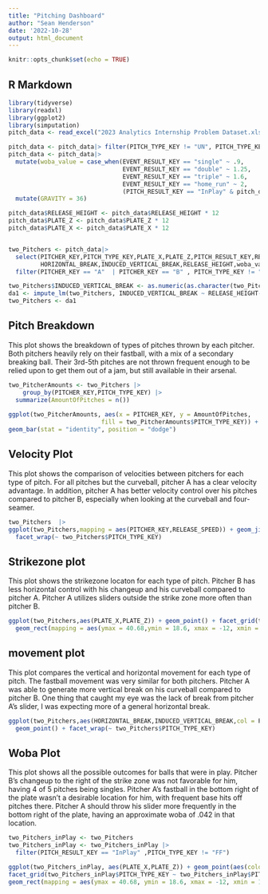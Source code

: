 ---
title: "Pitching Dashboard"
author: "Sean Henderson"
date: '2022-10-28'
output: html_document
---

```{r setup, include=FALSE}
knitr::opts_chunk$set(echo = TRUE)
```

## R Markdown



```{r loading relevant packages and data}
library(tidyverse)
library(readxl)
library(ggplot2)
library(simputation)
pitch_data <- read_excel("2023 Analytics Internship Problem Dataset.xlsx")
```

```{r filtering dataset to use}
pitch_data <- pitch_data|> filter(PITCH_TYPE_KEY != "UN", PITCH_TYPE_KEY != "NULL" , PITCH_NUMBER != "NULL")
pitch_data <- pitch_data|> 
  mutate(woba_value = case_when(EVENT_RESULT_KEY == "single" ~ .9,
                                EVENT_RESULT_KEY == "double" ~ 1.25,
                                EVENT_RESULT_KEY == "triple" ~ 1.6,
                                EVENT_RESULT_KEY == "home_run" ~ 2,
                                (PITCH_RESULT_KEY == "InPlay" & pitch_data$O > 0) ~ 0)) |> 
  mutate(GRAVITY = 36)

pitch_data$RELEASE_HEIGHT <- pitch_data$RELEASE_HEIGHT * 12
pitch_data$PLATE_Z <- pitch_data$PLATE_Z * 12
pitch_data$PLATE_X <- pitch_data$PLATE_X * 12


two_Pitchers <- pitch_data|>
  select(PITCHER_KEY,PITCH_TYPE_KEY,PLATE_X,PLATE_Z,PITCH_RESULT_KEY,RELEASE_SPEED,
         HORIZONTAL_BREAK,INDUCED_VERTICAL_BREAK,RELEASE_HEIGHT,woba_value,GRAVITY) |>
  filter(PITCHER_KEY == "A"  | PITCHER_KEY == "B" , PITCH_TYPE_KEY != "SI")

two_Pitchers$INDUCED_VERTICAL_BREAK <- as.numeric(as.character(two_Pitchers$INDUCED_VERTICAL_BREAK))
da1 <- impute_lm(two_Pitchers, INDUCED_VERTICAL_BREAK ~ RELEASE_HEIGHT-GRAVITY-PLATE_Z)
two_Pitchers <- da1
```
## Pitch Breakdown

This plot shows the breakdown of types of pitches thrown by each pitcher. Both pitchers heavily rely on their fastball, with a mix of a secondary breaking ball. Their 3rd-5th pitches are not thrown frequent enough to be relied upon to get them out of a jam, but still available in their arsenal. 

```{r pitch breakdown, echo=FALSE}
two_PitcherAmounts <- two_Pitchers |> 
    group_by(PITCHER_KEY,PITCH_TYPE_KEY) |> 
  summarize(AmountOfPitches = n())
  
ggplot(two_PitcherAmounts, aes(x = PITCHER_KEY, y = AmountOfPitches, 
                          fill = two_PitcherAmounts$PITCH_TYPE_KEY)) + 
geom_bar(stat = "identity", position = "dodge")
```
 
## Velocity Plot

This plot shows the comparison of velocities between pitchers for each type of pitch. For all pitches but the curveball, pitcher A has a clear velocity advantage. In addition, pitcher A has better velocity control over his pitches compared to pitcher B, especially when looking at the curveball and four-seamer. 



```{r velocity, echo=FALSE}
two_Pitchers  |> 
ggplot(two_Pitchers,mapping = aes(PITCHER_KEY,RELEASE_SPEED)) + geom_jitter() + 
  facet_wrap(~ two_Pitchers$PITCH_TYPE_KEY)
```
## Strikezone plot

This plot shows the strikezone locaton for each type of pitch. Pitcher B has less horizontal control with his changeup and his curveball compared to pitcher A. Pitcher A utilizes sliders outside the strike zone more often than pitcher B.  


```{r strikezone, echo=FALSE}
ggplot(two_Pitchers,aes(PLATE_X,PLATE_Z)) + geom_point() + facet_grid(two_Pitchers$PITCH_TYPE_KEY ~ PITCHER_KEY) + 
  geom_rect(mapping = aes(ymax = 40.68,ymin = 18.6, xmax = -12, xmin = 12), alpha = 0, size = 1.2, colour = "red")
```

## movement plot

This plot compares the vertical and horizontal movement for each type of pitch. The fastball movement was very similar for both pitchers. Pitcher A was able to generate more vertical break on his curveball compared to pitcher B. One thing that caught my eye was the lack of break from pitcher A's slider, I was expecting more of a general horizontal break. 

```{r movement, echo=FALSE}
ggplot(two_Pitchers,aes(HORIZONTAL_BREAK,INDUCED_VERTICAL_BREAK,col = PITCHER_KEY))+
  geom_point() + facet_wrap(~ two_Pitchers$PITCH_TYPE_KEY) 
```
## Woba Plot

This plot shows all the possible outcomes for balls that were in play. Pitcher B's changeup to the right of the strike zone was not favorable for him, having 4 of 5 pitches being singles. Pitcher A's fastball in the bottom right of the plate wasn't a desirable location for him, with frequent base hits off pitches there. Pitcher A should throw his slider more frequently in the bottom right of the plate, having an approximate woba of .042 in that location.  

```{r woba, echo = FALSE}

two_Pitchers_inPlay <- two_Pitchers
two_Pitchers_inPlay <- two_Pitchers_inPlay |> 
  filter(PITCH_RESULT_KEY == "InPlay" ,PITCH_TYPE_KEY != "FF")

ggplot(two_Pitchers_inPlay, aes(PLATE_X,PLATE_Z)) + geom_point(aes(color = as.character(woba_value))) + 
facet_grid(two_Pitchers_inPlay$PITCH_TYPE_KEY ~ two_Pitchers_inPlay$PITCHER_KEY) + 
geom_rect(mapping = aes(ymax = 40.68, ymin = 18.6, xmax = -12, xmin = 12), alpha = 0, size = 1.2, colour = "black")
```
